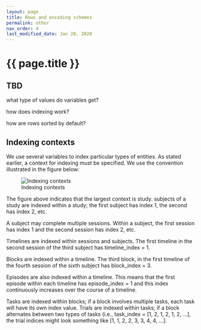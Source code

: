 ```yaml
---
layout: page
title: Rows and encoding schemes
permalink: other
nav_order: 4
last_modified_date: Jan 20, 2020
---
```



# {{ page.title }}

## TBD

what type of values do variables get?

how does indexing work?

how are rows sorted by default?




## Indexing contexts
We use several variables to index particular types of entities. As stated earlier, a context for indexing must be specified. We use the convention illustrated in the figure below:


![Indexing contexts]({{ site.baseurl }}/assets/images/indexing_contexts.png)


The figure above indicates that the largest context is study. subjects of a study are indexed within a study; the first subject has index 1, the second has index 2, etc.

A subject may complete multiple sessions. Within a subject, the first session has index 1 and the second session has index 2, etc.

Timelines are indexed within sessions and subjects. The first timeline in the second session of the third subject has timeline_index = 1.

Blocks are indexed within a timeline. The third block, in the first timeline of the fourth session of the sixth subject has block_index = 3.

Episodes are also indexed within a timeline. This means that the first episode within each timeline has episode_index = 1 and this index continuously increases over the course of a timeline.

Tasks are indexed within blocks; if a block involves multiple tasks, each task will have its own index value.
Trials are indexed within tasks; if a block alternates between two types of tasks (i.e., task_index = [1, 2, 1, 2, 1, 2, ...], the trial indices might look something like [1, 1, 2, 2, 3, 3, 4, 4, ...]. 